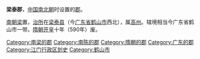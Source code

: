 '''梁泰郡'''，[[中国|中国]][[南北朝|南北朝]]时设置的[[郡|郡]]。

[[梁_(南朝)|南朝梁]]置，[[治所|治所]]在[[梁泰县|梁泰县]]（今[[广东省|广东省]][[鹤山市|鹤山市]]西北），属[[高州_(广东)|高州]]。辖境相当今广东省鹤山市一带。[[隋朝|隋朝]][[开皇|开皇]]十年（590年）废。 

{{广东行政区划小作品}}
{{DEFAULTSORT:L}}
[[Category:南梁的郡|Category:南梁的郡]]
[[Category:南陈的郡|Category:南陈的郡]]
[[Category:隋朝的郡|Category:隋朝的郡]]
[[Category:广东的郡|Category:广东的郡]]
[[Category:江门行政区划史|Category:江门行政区划史]]
[[Category:鹤山市|Category:鹤山市]]